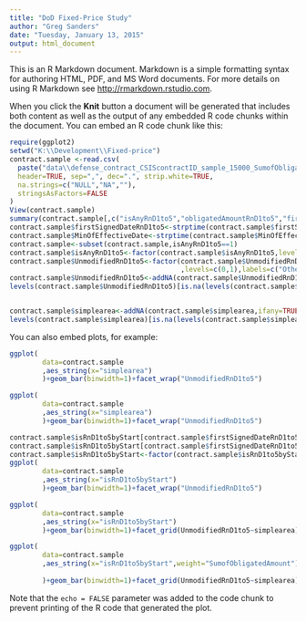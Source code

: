 ```yaml
---
title: "DoD Fixed-Price Study"
author: "Greg Sanders"
date: "Tuesday, January 13, 2015"
output: html_document
---
```


This is an R Markdown document. Markdown is a simple formatting syntax for authoring HTML, PDF, and MS Word documents. For more details on using R Markdown see <http://rmarkdown.rstudio.com>.

When you click the **Knit** button a document will be generated that includes both content as well as the output of any embedded R code chunks within the document. You can embed an R code chunk like this:

```r
require(ggplot2)
setwd("K:\\Development\\Fixed-price")
contract.sample <-read.csv(
  paste("data\\defense_contract_CSIScontractID_sample_15000_SumofObligatedAmount.csv",sep=""),
  header=TRUE, sep=",", dec=".", strip.white=TRUE, 
  na.strings=c("NULL","NA",""),
  stringsAsFactors=FALSE
)
View(contract.sample)
summary(contract.sample[,c("isAnyRnD1to5","obligatedAmountRnD1to5","firstSignedDateRnD1to5")])
contract.sample$firstSignedDateRnD1to5<-strptime(contract.sample$firstSignedDateRnD1to5,"%Y-%m-%d")
contract.sample$MinOfEffectiveDate<-strptime(contract.sample$MinOfEffectiveDate,"%Y-%m-%d")
contract.sample<-subset(contract.sample,isAnyRnD1to5==1)
contract.sample$isAnyRnD1to5<-factor(contract.sample$isAnyRnD1to5,levels=c(0,1),labels=c("No R&D1-5","Any R&D1-5"))
contract.sample$UnmodifiedRnD1to5<-factor(contract.sample$UnmodifiedRnD1to5
                                          ,levels=c(0,1),labels=c("Other Start\nOr Blank","Starts R&D1-5"))
contract.sample$UnmodifiedRnD1to5<-addNA(contract.sample$UnmodifiedRnD1to5,ifany=TRUE)
levels(contract.sample$UnmodifiedRnD1to5)[is.na(levels(contract.sample$UnmodifiedRnD1to5))] <- "Other Start\nOr Blank"


contract.sample$simplearea<-addNA(contract.sample$simplearea,ifany=TRUE)
levels(contract.sample$simplearea)[is.na(levels(contract.sample$simplearea))] <- "Unlabeled\nor Mixed"

```

You can also embed plots, for example:

```r
ggplot(
        data=contract.sample
        ,aes_string(x="simplearea")
        )+geom_bar(binwidth=1)+facet_wrap("UnmodifiedRnD1to5")
```


```r
ggplot(
        data=contract.sample
        ,aes_string(x="simplearea")
        )+geom_bar(binwidth=1)+facet_wrap("UnmodifiedRnD1to5")
```


```r
contract.sample$isRnD1to5byStart[contract.sample$firstSignedDateRnD1to5<=contract.sample$MinOfEffectiveDate]<-TRUE
contract.sample$isRnD1to5byStart[contract.sample$firstSignedDateRnD1to5>contract.sample$MinOfEffectiveDate]<-FALSE
contract.sample$isRnD1to5byStart<-factor(contract.sample$isRnD1to5byStart,levels=c(TRUE,FALSE),labels=c("R&D1-5 by Start","No R&D1-5 by Start"))
ggplot(
        data=contract.sample
        ,aes_string(x="isRnD1to5byStart")
        )+geom_bar(binwidth=1)+facet_wrap("UnmodifiedRnD1to5")
```


```r
ggplot(
        data=contract.sample
        ,aes_string(x="isRnD1to5byStart")
        )+geom_bar(binwidth=1)+facet_grid(UnmodifiedRnD1to5~simplearea)
```




```r
ggplot(
        data=contract.sample
        ,aes_string(x="isRnD1to5byStart",weight="SumofObligatedAmount")
        
        )+geom_bar(binwidth=1)+facet_grid(UnmodifiedRnD1to5~simplearea)
```


Note that the `echo = FALSE` parameter was added to the code chunk to prevent printing of the R code that generated the plot.
